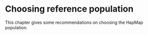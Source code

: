 # Choosing reference population {#sec-choosingPopulation}

This chapter gives some recommendations on choosing the HapMap population.
